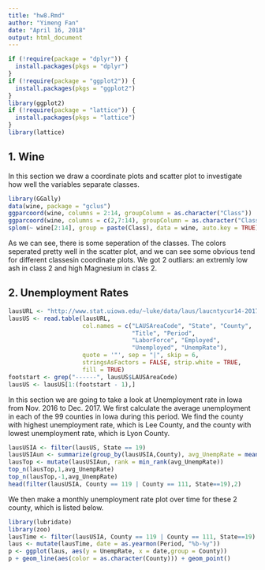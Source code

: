 ```yaml
---
title: "hw8.Rmd"
author: "Yimeng Fan"
date: "April 16, 2018"
output: html_document
---
```


```r
if (!require(package = "dplyr")) {
  install.packages(pkgs = "dplyr")
}
if (!require(package = "ggplot2")) {
  install.packages(pkgs = "ggplot2")
}
library(ggplot2)
if (!require(package = "lattice")) {
  install.packages(pkgs = "lattice")
}
library(lattice)
```

## 1. Wine

In this section we draw a coordinate plots and scatter plot to investigate how well the variables separate classes.

```r
library(GGally)
data(wine, package = "gclus")
ggparcoord(wine, columns = 2:14, groupColumn = as.character("Class"))
ggparcoord(wine, columns = c(2,7:14), groupColumn = as.character("Class"))
splom(~ wine[2:14], group = paste(Class), data = wine, auto.key = TRUE)
```

As we can see, there is some seperation of the classes. The colors seperated pretty well in the scatter plot, and we can see some obvious tend for different classesin coordinate plots. We got 2 outliars: an extremly low ash in class 2 and high Magnesium in class 2. 

## 2. Unemployment Rates

```r
lausURL <- "http://www.stat.uiowa.edu/~luke/data/laus/laucntycur14-2017.txt"
lausUS <- read.table(lausURL,
                     col.names = c("LAUSAreaCode", "State", "County",
                                   "Title", "Period",
                                   "LaborForce", "Employed",
                                   "Unemployed", "UnempRate"),
                     quote = '"', sep = "|", skip = 6,
                     stringsAsFactors = FALSE, strip.white = TRUE,
                     fill = TRUE)
footstart <- grep("------", lausUS$LAUSAreaCode)
lausUS <- lausUS[1:(footstart - 1),]
```
In this section we are going to take a look at Unemployment rate in Iowa from Nov. 2016 to Dec. 2017. We first calculate the average unemployment in each of the 99 counties in Iowa during this period.
We find the county with highest unemployment rate, which is Lee County, and the county with lowest unemployment rate, which is Lyon County.

```r
lausUSIA <- filter(lausUS, State == 19)
lausUSIAun <- summarize(group_by(lausUSIA,County), avg_UnempRate = mean(as.numeric(UnempRate), na.rm = TRUE))
lausTop <- mutate(lausUSIAun, rank = min_rank(avg_UnempRate))
top_n(lausTop,1,avg_UnempRate)
top_n(lausTop,-1,avg_UnempRate)
head(filter(lausUSIA, County == 119 | County == 111, State==19),2)
```

We then make a monthly unemployment rate plot over time for these 2 county, which is listed below.

```r
library(lubridate)
library(zoo)
lausTime <- filter(lausUSIA, County == 119 | County == 111, State==19)
laus <- mutate(lausTime, date = as.yearmon(Period, "%b-%y"))
p <- ggplot(laus, aes(y = UnempRate, x = date,group = County))
p + geom_line(aes(color = as.character(County))) + geom_point()
```
